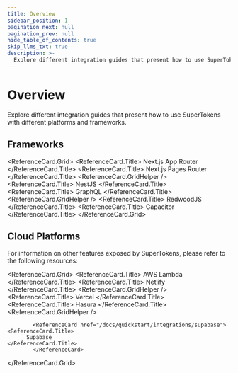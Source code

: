 ```yaml
---
title: Overview
sidebar_position: 1
pagination_next: null
pagination_prev: null
hide_table_of_contents: true
skip_llms_txt: true
description: >-
  Explore different integration guides that present how to use SuperTokens with different platforms and frameworks.
---
```




# Overview 

<DescriptionText>
  Explore different integration guides that present how to use SuperTokens with different platforms and frameworks.
</DescriptionText>

<Separator />



## Frameworks


<ReferenceCard.Grid>
  <ReferenceCard href="/docs/quickstart/integrations/nextjs/app-directory/about">
    <ReferenceCard.Title>
      Next.js App Router
    </ReferenceCard.Title>
  </ReferenceCard>
  <ReferenceCard href="/docs/quickstart/integrations/nextjs/pages-directory/about">
    <ReferenceCard.Title>
      Next.js Pages Router 
    </ReferenceCard.Title>
  </ReferenceCard>
<ReferenceCard.GridHelper />
  <ReferenceCard href="/docs/quickstart/integrations/nestjs">
    <ReferenceCard.Title>
      NestJS
    </ReferenceCard.Title>
  </ReferenceCard>
  <ReferenceCard href="/docs/quickstart/integrations/graphql">
    <ReferenceCard.Title>
      GraphQL
    </ReferenceCard.Title>
  </ReferenceCard>
<ReferenceCard.GridHelper />
  <ReferenceCard href="https://redwoodjs.com/docs/auth/supertokens">
    <ReferenceCard.Title>
      RedwoodJS
    </ReferenceCard.Title>
  </ReferenceCard>
  <ReferenceCard href="https://github.com/RobSchilderr/capacitor-supertokens-nextjs-turborepo">
    <ReferenceCard.Title>
      Capacitor
    </ReferenceCard.Title>
  </ReferenceCard>
</ReferenceCard.Grid>


## Cloud Platforms

For information on other features exposed by SuperTokens, please refer to the following resources:

<ReferenceCard.Grid>
			<ReferenceCard href="/docs/quickstart/integrations/aws-lambda/quickstart-guide">
    <ReferenceCard.Title>
          AWS Lambda
    </ReferenceCard.Title>
			</ReferenceCard>
			<ReferenceCard href="/docs/quickstart/integrations/netlify">
    <ReferenceCard.Title>
          Netlify
    </ReferenceCard.Title>
			</ReferenceCard>
<ReferenceCard.GridHelper />
			<ReferenceCard href="/docs/quickstart/integrations/vercel">
    <ReferenceCard.Title>
          Vercel
    </ReferenceCard.Title>
			</ReferenceCard>
			<ReferenceCard href="/docs/quickstart/integrations/hasura">
    <ReferenceCard.Title>
          Hasura
    </ReferenceCard.Title>
			</ReferenceCard>
<ReferenceCard.GridHelper />

			<ReferenceCard href="/docs/quickstart/integrations/supabase">
    <ReferenceCard.Title>
          Supabase
    </ReferenceCard.Title>
			</ReferenceCard>
		
</ReferenceCard.Grid>

